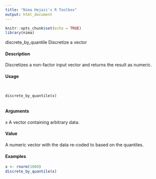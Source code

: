 ```yaml
---
title: "Nima Hejazi's R Toolbox"
output: html_document
---
```


```r
knitr::opts_chunk$set(echo = TRUE)
library(nima)
```

discrete_by_quantile Discretize a vector

#### Description

Discretizes a non-factor input vector and returns the result as numeric.

#### Usage
<pre><code>

discrete_by_quantile(x)

</code></pre>
#### Arguments 

x A vector containing arbitrary data.

#### Value

A numeric vector with the data re-coded to based on the quantiles.

#### Examples
```r
x <- rnorm(1000)
discrete_by_quantile(x)
```

